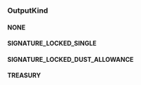### OutputKind


#### NONE



#### SIGNATURE_LOCKED_SINGLE



#### SIGNATURE_LOCKED_DUST_ALLOWANCE



#### TREASURY


